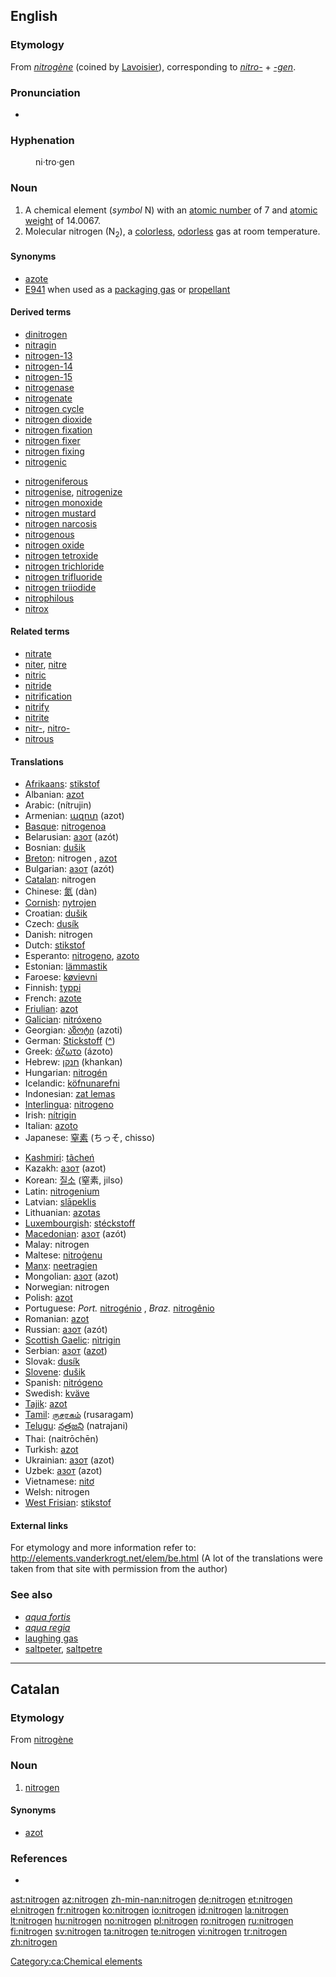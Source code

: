==English==
{{elements|N|carbon|C|oxygen|O}}

===Etymology===
From {{etyl|fr}} ''[[nitrogène]]'' (coined by [[w:Lavoisier|Lavoisier]]), corresponding to ''[[nitro-]]'' + ''[[-gen]]''.

===Pronunciation===
* {{IPA|/ˈnaɪtɹədʒən/}}

===Hyphenation===
: ni&middot;tro&middot;gen

===Noun===
{{wikipedia}}
{{en-noun|-}}

# A chemical element (''symbol'' N) with an [[atomic number]] of 7 and [[atomic weight]] of 14.0067.
# Molecular nitrogen (N<sub>2</sub>), a [[colorless]], [[odorless]] gas at room temperature.

====Synonyms====
* [[azote]] {{obsolete}}
* [[E941]] when used as a [[packaging gas]] or [[propellant]]

====Derived terms====
{{top2}}
* [[dinitrogen]]
* [[nitragin]]
* [[nitrogen-13]]
* [[nitrogen-14]]
* [[nitrogen-15]]
* [[nitrogenase]]
* [[nitrogenate]]
* [[nitrogen cycle]]
* [[nitrogen dioxide]]
* [[nitrogen fixation]]
* [[nitrogen fixer]]
* [[nitrogen fixing]]
* [[nitrogenic]]
{{mid2}}
* [[nitrogeniferous]]
* [[nitrogenise]], [[nitrogenize]]
* [[nitrogen monoxide]]
* [[nitrogen mustard]]
* [[nitrogen narcosis]]
* [[nitrogenous]]
* [[nitrogen oxide]]
* [[nitrogen tetroxide]]
* [[nitrogen trichloride]]
* [[nitrogen trifluoride]]
* [[nitrogen triiodide]]
* [[nitrophilous]]
* [[nitrox]]
{{bottom}}

====Related terms====
* [[nitrate]]
* [[niter]], [[nitre]]
* [[nitric]]
* [[nitride]]
* [[nitrification]]
* [[nitrify]]
* [[nitrite]]
* [[nitr-]], [[nitro-]]
* [[nitrous]]

====Translations====
{{trans-top|chemical element}}
* [[Afrikaans]]: [[stikstof]]
* Albanian: [[azot]]
* Arabic: {{Arab|[[نيتروجين]]}} (nítrujin) {{m}}
* Armenian: [[ազոտ]] (azot)
* [[Basque]]: [[nitrogenoa]]
* Belarusian: [[азот]] (azót) {{m}}
* Bosnian: [[dušik]]
* [[Breton]]: nitrogen {{m}}, [[azot]]
* Bulgarian: [[азот]] (azót) {{m}}
* [[Catalan]]: nitrogen {{m}}
* Chinese: [[氮]] (dàn)
* [[Cornish]]: [[nytrojen]]
* Croatian: [[dušik]]
* Czech: [[dusík]] {{m}}
* Danish: nitrogen
* Dutch: [[stikstof]] {{f}}
* Esperanto: [[nitrogeno]], [[azoto]]
* Estonian: [[lämmastik]]
* Faroese: [[køvievni]]
* Finnish: [[typpi]]
* French: [[azote]] {{m}}
* [[Friulian]]: [[azot]]
* [[Galician]]: [[nitróxeno]]
* Georgian: [[აზოტი]] (azoti)
* German: [[Stickstoff]] {{m}} ([[:de:Stickstoff|^]])
* Greek: [[άζωτο]] (ázoto) {{n}}
* Hebrew: [[חנקן]] (khankan)
* Hungarian: [[nitrogén]]
* Icelandic: [[köfnunarefni]] {{m}}
* Indonesian: [[zat lemas]]
* [[Interlingua]]: [[nitrogeno]]
* Irish: [[nítrigin]]
* Italian: [[azoto]] {{m}}
* Japanese: [[窒素]] (ちっそ, chisso)
{{trans-mid}}
* [[Kashmiri]]: [[tãcheń]]
* Kazakh: [[азот]] (azot)
* Korean: [[질소]] (窒素, jilso)
* Latin: [[nitrogenium]]
* Latvian: [[slāpeklis]]
* Lithuanian: [[azotas]]
* [[Luxembourgish]]: [[stéckstoff]]
* [[Macedonian]]: [[азот]] (azót)
* Malay: nitrogen
* Maltese: [[nitroġenu]]
* [[Manx]]: [[neetragien]]
* Mongolian: [[азот]] (azot)
* Norwegian: nitrogen
* Polish: [[azot]] {{m}}
* Portuguese: ''Port.'' [[nitrogénio]] {{m}}, ''Braz.'' [[nitrogênio]] {{m}}
* Romanian: [[azot]] {{n}}
* Russian: [[азот]] (azót) {{m}}
* [[Scottish Gaelic]]: [[nìtrigin]]
* Serbian: [[азот]] ([[azot]]) {{m}}
* Slovak: [[dusík]] {{m}}
* [[Slovene]]: [[dušik]]
* Spanish: [[nitrógeno]] {{m}}
* Swedish: [[kväve]]
* [[Tajik]]: [[azot]]
* [[Tamil]]: [[ருசரகம்]] (rusaragam)
* [[Telugu]]: [[నత్రజని]] (natrajani)
* Thai: {{Thai|[[ไนโตรเจน]]}} (naitrōchēn)
* Turkish: [[azot]]
* Ukrainian: [[азот]] (azot) {{m}}
* Uzbek: [[азот]] (azot)
* Vietnamese: [[nitơ]]
* Welsh: nitrogen
* [[West Frisian]]: [[stikstof]]
{{trans-bottom}}

====External links====
For etymology and more information refer to:
http://elements.vanderkrogt.net/elem/be.html
(A lot of the translations were taken from that site with permission from the author)

===See also===
* ''[[aqua fortis]]''
* ''[[aqua regia]]''
* [[laughing gas]]
* [[saltpeter]], [[saltpetre]]

----

==Catalan==

===Etymology===
From {{etyl|fr}} [[nitrogène]]

===Noun===
{{ca-noun-m-unc}}

# [[#English|nitrogen]]

====Synonyms====
* [[azot]] {{obsolete}}

===References===
* {{R:IEC4}}

[[Category:ca:Chemical elements]]

[[ast:nitrogen]]
[[az:nitrogen]]
[[zh-min-nan:nitrogen]]
[[de:nitrogen]]
[[et:nitrogen]]
[[el:nitrogen]]
[[fr:nitrogen]]
[[ko:nitrogen]]
[[io:nitrogen]]
[[id:nitrogen]]
[[la:nitrogen]]
[[lt:nitrogen]]
[[hu:nitrogen]]
[[no:nitrogen]]
[[pl:nitrogen]]
[[ro:nitrogen]]
[[ru:nitrogen]]
[[fi:nitrogen]]
[[sv:nitrogen]]
[[ta:nitrogen]]
[[te:nitrogen]]
[[vi:nitrogen]]
[[tr:nitrogen]]
[[zh:nitrogen]]